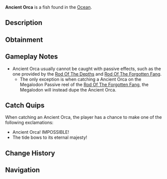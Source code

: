 {{FishInfobox
|image          = Ancient Orca.png
|rarity         = Secret
|sea            = First Sea
|location       = [[Ocean]]
|sublocation    = 
|sources        = Fishing Rod
|nopassive      = 1
|radar_location = 
|prog_speed     = -80
|xp             = 10000
|weather        = 
|time           = 
|season         = 
|bait           = Shark Head
|base_weight    = 2500
|base_value     = 15000
|weight_range   = 500
|base_chance    = 1e-8
|base_resil     = 5
}}
'''Ancient Orca''' is a {{Rarity|Secret}} fish found in the [[Ocean]].

== Description ==
{{Description|A rare orca, tend to migrate from time to time.|Bestiary Entry}}

== Obtainment ==
{{Description|Search the ocean for migrating orcas|Bestiary Hint}}
{{Fish Availability|
Orca Migration/Ancient
|top_rods      = 
Leviathan's Fang Rod\1926.07\7060.69;
Seraphic Rod\1920.83\6647.25;
Ethereal Prism Rod\1902.72\6193.72;
Tempest Rod\1888.63\6607.08;
No-Life Rod\1820.99\6187.66;
Destiny Rod\1357.3\4023.75;
Heaven's Rod\1294.83\3951.87;
Fortune Rod\907\2801.63;
Free Spirit Rod\1727\7582.32;
Challenger's Rod\1807.38\6508.13;
Riptide Rod\1276.18\4361.91;
The Lost Rod\1178.4\4076.54;
Volcanic Rod\1053.06\3642.94;
Rod Of The Forgotten Fang\1670.09\5659.38;
Trident Rod\1412.12\6199.82;
Rod Of The Exalted One\1390.11\4502.98;
Rod Of The Depths\1371.49\4740.8;
Zeus Rod\1340.73\4638.08;
Depthseeker Rod\1331.42\4724.9;
Blazebringer Rod\1325.5\4585.41;
Verdant Shear Rod\1299.85\4582.67;
Avalanche Rod\1120.47\3986.87;
Steady Rod\370.71\1507.68
|recommended   = Seraphic Rod
}}

== Gameplay Notes ==
* Ancient Orca usually cannot be caught with passive effects, such as the one provided by the [[Rod Of The Depths]] and [[Rod Of The Forgotten Fang]].
** The only exception is when catching a Ancient Orca on the Megalodon Passive reel of the [[Rod Of The Forgotten Fang]], the Megalodon will instead dupe the Ancient Orca.

== Catch Quips ==
When catching an Ancient Orca, the player has a chance to make one of the following exclamations:
* Ancient Orca! IMPOSSIBLE!
* The tide bows to its eternal majesty!

== Change History ==
{{Change History|{{subst:Current Version}}}}

== Navigation ==
{{Fish Navbox|Ocean}}